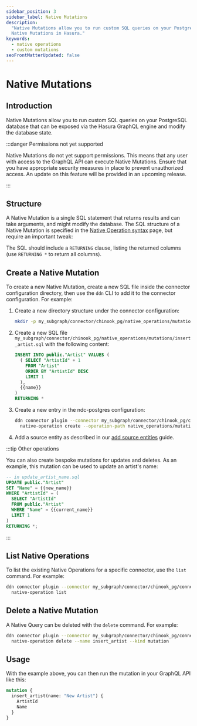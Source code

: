 ```yaml
---
sidebar_position: 3
sidebar_label: Native Mutations
description:
  "Native Mutations allow you to run custom SQL queries on your PostgreSQL database. This page explains how to configure
  Native Mutations in Hasura."
keywords:
  - native operations
  - custom mutations
seoFrontMatterUpdated: false
---
```


# Native Mutations

## Introduction

Native Mutations allow you to run custom SQL queries on your PostgreSQL database that can be exposed via the Hasura
GraphQL engine and modify the database state.

:::danger Permissions not yet supported

Native Mutations do not yet support permissions. This means that any user with access to the GraphQL API can execute
Native Mutations. Ensure that you have appropriate security measures in place to prevent unauthorized access. An update
on this feature will be provided in an upcoming release.

:::

## Structure

A Native Mutation is a single SQL statement that returns results and can take arguments, and might modify the database.
The SQL structure of a Native Mutation is specified in the
[Native Operation syntax](/connectors/postgresql/native-operations/syntax.mdx) page, but require an important tweak:

The SQL should include a `RETURNING` clause, listing the returned columns (use `RETURNING *` to return all columns).

## Create a Native Mutation

To create a new Native Mutation, create a new SQL file inside the connector configuration directory, then use the `ddn`
CLI to add it to the connector configuration. For example:

1. Create a new directory structure under the connector configuration:

   ```sh
   mkdir -p my_subgraph/connector/chinook_pg/native_operations/mutations/
   ```

2. Create a new SQL file `my_subgraph/connector/chinook_pg/native_operations/mutations/insert_artist.sql` with the
   following content:

   ```sql
   INSERT INTO public."Artist" VALUES (
     ( SELECT "ArtistId" + 1
       FROM "Artist"
       ORDER BY "ArtistId" DESC
       LIMIT 1
     ),
     {{name}}
   )
   RETURNING *
   ```

3. Create a new entry in the ndc-postgres configuration:

   ```sh
   ddn connector plugin --connector my_subgraph/connector/chinook_pg/connector.yaml -- \
     native-operation create --operation-path native_operations/mutations/insert_artist.sql --kind mutation
   ```


4. Add a source entity as described in our [add source entities](/quickstart.mdx) guide.

:::tip Other operations

You can also create bespoke mutations for updates and deletes. As an example, this mutation can be used to update an
artist's name:

```sql
-- in update_artist_name.sql
UPDATE public."Artist"
SET "Name" = {{new_name}}
WHERE "ArtistId" = (
  SELECT "ArtistId"
  FROM public."Artist"
  WHERE "Name" = {{current_name}}
  LIMIT 1
)
RETURNING *;
```

:::

## List Native Operations

To list the existing Native Operations for a specific connector, use the `list` command. For example:

```sh
ddn connector plugin --connector my_subgraph/connector/chinook_pg/connector.yaml -- \
  native-operation list
```

## Delete a Native Mutation

A Native Query can be deleted with the `delete` command. For example:

```sh
ddn connector plugin --connector my_subgraph/connector/chinook_pg/connector.yaml -- \
  native-operation delete --name insert_artist --kind mutation
```

## Usage

With the example above, you can then run the mutation in your GraphQL API like this:

```graphql
mutation {
  insert_artist(name: "New Artist") {
    ArtistId
    Name
  }
}
```
